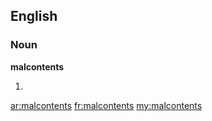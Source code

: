 ==English==

===Noun===
'''malcontents'''

# {{plural of|malcontent}}

[[ar:malcontents]]
[[fr:malcontents]]
[[my:malcontents]]